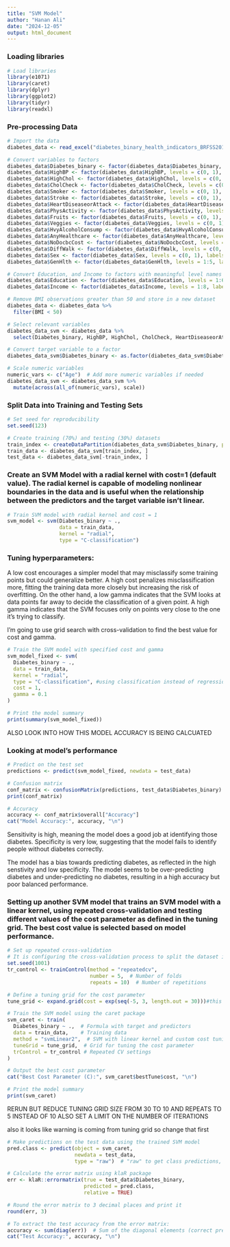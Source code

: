 ```yaml
---
title: "SVM Model"
author: "Hanan Ali"
date: "2024-12-05"
output: html_document
---
```


### Loading libraries
```r
# Load libraries
library(e1071)
library(caret)
library(dplyr)
library(ggplot2)
library(tidyr)
library(readxl)
```

### Pre-processing Data 
```r
# Import the data
diabetes_data <- read_excel("diabetes_binary_health_indicators_BRFSS2015.xlsm")

# Convert variables to factors
diabetes_data$Diabetes_binary <- factor(diabetes_data$Diabetes_binary, levels = c(0, 1), labels = c("No Diabetes", "Prediabetes or Diabetes"))
diabetes_data$HighBP <- factor(diabetes_data$HighBP, levels = c(0, 1), labels = c("No", "Yes"))
diabetes_data$HighChol <- factor(diabetes_data$HighChol, levels = c(0, 1), labels = c("No", "Yes"))
diabetes_data$CholCheck <- factor(diabetes_data$CholCheck, levels = c(0, 1), labels = c("No", "Yes"))
diabetes_data$Smoker <- factor(diabetes_data$Smoker, levels = c(0, 1), labels = c("No", "Yes"))
diabetes_data$Stroke <- factor(diabetes_data$Stroke, levels = c(0, 1), labels = c("No", "Yes"))
diabetes_data$HeartDiseaseorAttack <- factor(diabetes_data$HeartDiseaseorAttack, levels = c(0, 1), labels = c("No", "Yes"))
diabetes_data$PhysActivity <- factor(diabetes_data$PhysActivity, levels = c(0, 1), labels = c("No", "Yes"))
diabetes_data$Fruits <- factor(diabetes_data$Fruits, levels = c(0, 1), labels = c("No", "Yes"))
diabetes_data$Veggies <- factor(diabetes_data$Veggies, levels = c(0, 1), labels = c("No", "Yes"))
diabetes_data$HvyAlcoholConsump <- factor(diabetes_data$HvyAlcoholConsump, levels = c(0, 1), labels = c("No", "Yes"))
diabetes_data$AnyHealthcare <- factor(diabetes_data$AnyHealthcare, levels = c(0, 1), labels = c("No", "Yes"))
diabetes_data$NoDocbcCost <- factor(diabetes_data$NoDocbcCost, levels = c(0, 1), labels = c("No", "Yes"))
diabetes_data$DiffWalk <- factor(diabetes_data$DiffWalk, levels = c(0, 1), labels = c("No", "Yes"))
diabetes_data$Sex <- factor(diabetes_data$Sex, levels = c(0, 1), labels = c("Male", "Female"))
diabetes_data$GenHlth <- factor(diabetes_data$GenHlth, levels = 1:5, labels = c("Excellent", "Very Good", "Good", "Fair", "Poor"))

# Convert Education, and Income to factors with meaningful level names
diabetes_data$Education <- factor(diabetes_data$Education, levels = 1:6, labels = c("Never attended school", "Elementary", "Some high school", "High school graduate", "Some college", "College graduate"))
diabetes_data$Income <- factor(diabetes_data$Income, levels = 1:8, labels = c("Less than $10,000", "$10,000-$14,999", "$15,000-$19,999", "$20,000-$24,999", "$25,000-$34,999", "$35,000-$49,999", "$50,000-$74,999", "$75,000 or more"))

# Remove BMI observations greater than 50 and store in a new dataset
diabetes_data <- diabetes_data %>%
  filter(BMI < 50)

# Select relevant variables
diabetes_data_svm <- diabetes_data %>%
  select(Diabetes_binary, HighBP, HighChol, CholCheck, HeartDiseaseorAttack, HvyAlcoholConsump, GenHlth, Sex, Age)

# Convert target variable to a factor
diabetes_data_svm$Diabetes_binary <- as.factor(diabetes_data_svm$Diabetes_binary)

# Scale numeric variables
numeric_vars <- c("Age")  # Add more numeric variables if needed
diabetes_data_svm <- diabetes_data_svm %>%
  mutate(across(all_of(numeric_vars), scale))

```


### Split Data into Training and Testing Sets
```r
# Set seed for reproducibility
set.seed(123)

# Create training (70%) and testing (30%) datasets
train_index <- createDataPartition(diabetes_data_svm$Diabetes_binary, p = 0.7, list = FALSE)
train_data <- diabetes_data_svm[train_index, ]
test_data <- diabetes_data_svm[-train_index, ]
```


### Create an SVM Model with a radial kernel with cost=1 (default value). The radial kernel is capable of modeling nonlinear boundaries in the data and is useful when the relationship between the predictors and the target variable isn't linear.
```r
# Train SVM model with radial kernel and cost = 1
svm_model <- svm(Diabetes_binary ~ ., 
                 data = train_data, 
                 kernel = "radial", 
                 type = "C-classification")
```


### Tuning hyperparameters:
A low cost encourages a simpler model that may misclassify some training points but could generalize better. A high cost penalizes misclassification more, fitting the training data more closely but increasing the risk of overfitting. On the other hand, a low gamma indicates that the SVM looks at data points far away to decide the classification of a given point. A high gamma indicates that the SVM focuses only on points very close to the one it’s trying to classify.

I'm going to use grid search with cross-validation to find the best value for cost and gamma. 
```r
# Train the SVM model with specified cost and gamma
svm_model_fixed <- svm(
  Diabetes_binary ~ ., 
  data = train_data, 
  kernel = "radial", 
  type = "C-classification", #using classification instead of regression because better choice for predicting binary outcomes
  cost = 1, 
  gamma = 0.1
)

# Print the model summary
print(summary(svm_model_fixed))
```
ALSO LOOK INTO HOW THIS MODEL ACCURACY IS BEING CALCUATED

### Looking at model's performance
```r
# Predict on the test set
predictions <- predict(svm_model_fixed, newdata = test_data)

# Confusion matrix
conf_matrix <- confusionMatrix(predictions, test_data$Diabetes_binary)
print(conf_matrix)

# Accuracy
accuracy <- conf_matrix$overall["Accuracy"]
cat("Model Accuracy:", accuracy, "\n")
```
Sensitivity is high, meaning the model does a good job at identifying those diabetes. Specificity is very low, suggesting that the model fails to identify people without diabetes correctly.

The model has a bias towards predicting diabetes, as reflected in the high senstivity and low specificity. The model seems to be over-predicting diabetes and under-predicting no diabetes, resulting in a high accuracy but poor balanced performance.






### Setting up another SVM model that trains an SVM model with a linear kernel, using repeated cross-validation and testing different values of the cost parameter as defined in the tuning grid. The best cost value is selected based on model performance.
```r
# Set up repeated cross-validation
# It is configuring the cross-validation process to split the dataset into folds, train the model on some folds, and test it on others repeatedly. The training and test sets are created within each fold during the cross-validation process.
set.seed(1001)
tr_control <- trainControl(method = "repeatedcv", 
                           number = 5,  # Number of folds
                           repeats = 10)  # Number of repetitions

# Define a tuning grid for the cost parameter
tune_grid <- expand.grid(cost = exp(seq(-5, 3, length.out = 30)))#this generates a sequence of 30 values between -5 and 3

# Train the SVM model using the caret package
svm_caret <- train(
  Diabetes_binary ~ .,  # Formula with target and predictors
  data = train_data,    # Training data
  method = "svmLinear2",  # SVM with linear kernel and custom cost tuning
  tuneGrid = tune_grid,  # Grid for tuning the cost parameter
  trControl = tr_control # Repeated CV settings
)

# Output the best cost parameter
cat("Best Cost Parameter (C):", svm_caret$bestTune$cost, "\n")

# Print the model summary
print(svm_caret)
```
RERUN BUT REDUCE TUNING GRID SIZE FROM 30 TO 10 AND REPEATS TO 5 INSTEAD OF 10
ALSO SET A LIMIT ON THE NUMBER OF ITERATIONS

also it looks like warning is coming from tuning grid so change that first

```r
# Make predictions on the test data using the trained SVM model
pred.class <- predict(object = svm_caret, 
                      newdata = test_data, 
                      type = "raw")  # "raw" to get class predictions, not probabilities

# Calculate the error matrix using klaR package
err <- klaR::errormatrix(true = test_data$Diabetes_binary, 
                         predicted = pred.class, 
                         relative = TRUE)

# Round the error matrix to 3 decimal places and print it
round(err, 3)

# To extract the test accuracy from the error matrix:
accuracy <- sum(diag(err))  # Sum of the diagonal elements (correct predictions)
cat("Test Accuracy:", accuracy, "\n")

```



